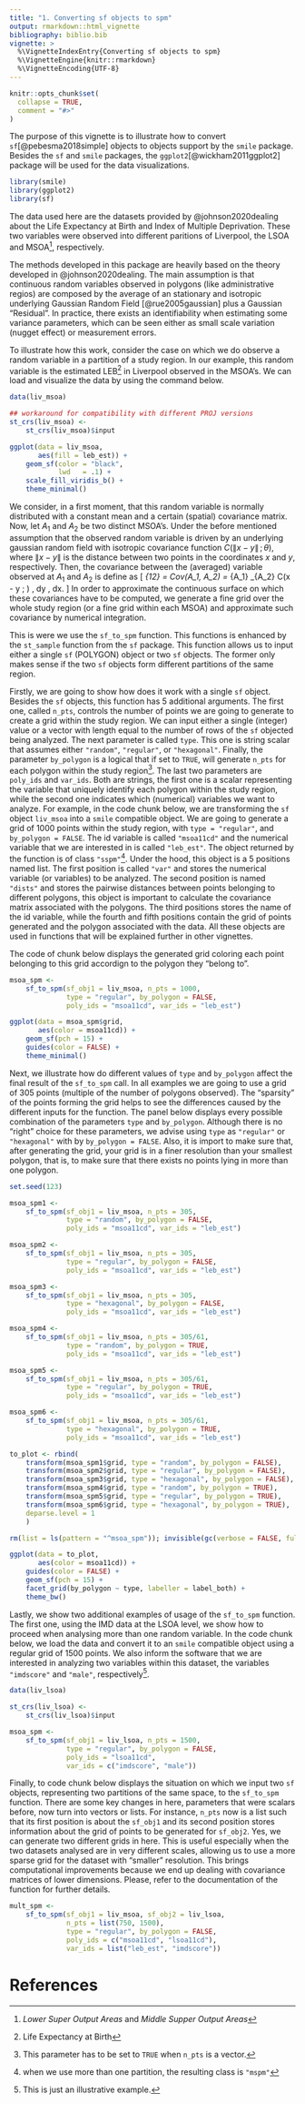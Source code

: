 ```yaml
---
title: "1. Converting sf objects to spm"
output: rmarkdown::html_vignette
bibliography: biblio.bib
vignette: >
  %\VignetteIndexEntry{Converting sf objects to spm}
  %\VignetteEngine{knitr::rmarkdown}
  %\VignetteEncoding{UTF-8}
---
```


```r
knitr::opts_chunk$set(
  collapse = TRUE,
  comment = "#>"
)
```

The purpose of this vignette is to illustrate how to convert
`sf`[@pebesma2018simple] objects to objects support by the `smile`
package. Besides the `sf` and `smile` packages, the
`ggplot2`[@wickham2011ggplot2] package will be used for the data visualizations.

```r
library(smile)
library(ggplot2)
library(sf)
```

The data used here are the datasets provided by @johnson2020dealing about the
Life Expectancy at Birth and Index of Multiple Deprivation. These two variables
were observed into different paritions of Liverpool, the LSOA and MSOA^[_Lower
Super Output Areas_ and _Middle Supper Output Areas_],
respectively.  

The methods developed in this package are heavily based on the theory developed
in @johnson2020dealing. The main assumption is that continuous random variables
observed in polygons (like administrative regios) are composed by the average of
an stationary and isotropic underlying Gaussian Random Field [@rue2005gaussian]
plus a Gaussian "Residual". In practice, there exists an identifiability when
estimating some variance parameters, which can be seen either as small scale
variation (nugget effect) or measurement errors.  

To illustrate how this work, consider the case on which we do observe a random
variable in a partition of a study region. In our example, this random variable
is the estimated LEB^[Life Expectancy at Birth] in Liverpool observed in the
MSOA's. We can load and visualize the data by using the command below.
```R
data(liv_msoa)

## workaround for compatibility with different PROJ versions
st_crs(liv_msoa) <-
    st_crs(liv_msoa)$input

ggplot(data = liv_msoa,
       aes(fill = leb_est)) +
    geom_sf(color = "black",
            lwd   = .1) +
    scale_fill_viridis_b() +
    theme_minimal()
```

We consider, in a first moment, that this random variable is normally
distributed with a constant mean and a certain (spatial) covariance matrix. Now,
let $A_1$ and $A_2$ be two distinct MSOA's. Under the before mentioned
assumption that the observed random variable is driven by an underlying gaussian
random field with isotropic covariance function $C(\lVert x - y \rVert
\, ; \, \theta)$, where $\lVert x - y \rVert$ is the distance between two points
in the coordinates $x$ and $y$, respectively. Then, the covariance
between the (averaged) variable observed at $A_1$ and $A_2$ is define as
\[
\Sigma_{12} = Cov(A_1, A_2) = \frac{1}{\lvert A_1 \rvert \lvert A_2 \rvert}
\int_{A_1} \int_{A_2} C(\lVert x - y \rVert; \theta) \, dy \, dx.
\]
In order to approximate the continuous surface on which these covariances have
to be computed, we generate a fine grid over the whole study region (or a fine
grid within each MSOA) and approximate such covariance by numerical integration.  

This is were we use the `sf_to_spm` function. This functions is enhanced by the
`st_sample` function from the `sf` package. This function allows us to input
either a single `sf` (POLYGON) object or two `sf` objects. The former only makes
sense if the two `sf` objects form different partitions of the same region.  

Firstly, we are going to show how does it work with a single `sf`
object. Besides the `sf` objects, this function has 5 additional arguments. The
first one, called `n_pts`, controls the number of points we are going to
generate to create a grid within the study region. We can input either a single
(integer) value or a vector with length equal to the number of rows of the `sf`
objected being analyzed. The next parameter is called `type`. This one is string
scalar that assumes either `"random"`, `"regular"`, or `"hexagonal"`. Finally,
the parameter `by_polygon` is a logical that if set to `TRUE`, will generate
`n_pts` for each polygon within the study region^[This parameter has to be set
to `TRUE` when `n_pts` is a vector.]. The last two parameters are `poly_ids` and
`var_ids`. Both are strings, the first one is a scalar representing the variable
that uniquely identify each polygon within the study region, while the second
one indicates which (numerical) variables we want to analyze. For example, in
the code chunk below, we are transforming the `sf` object `liv_msoa` into a
`smile` compatible object. We are going to generate a grid of 1000 points
within the study region, with `type = "regular"`, and `by_polygon = FALSE`. The
id variable is called `"msoa11cd"` and the numerical variable that we are
interested in is called `"leb_est"`. The object returned by the function is of
class `"sspm"`^[when we use more than one partition, the resulting class is
`"mspm"`]. Under the hood, this object is a 5 positions named list. The first
position is called `"var"` and stores the numerical variable (or variables) to
be analyzed. The second position is named `"dists"` and stores the pairwise
distances between points belonging to different polygons, this object is
important to calculate the covariance matrix associated with the polygons. The
third positions stores the name of the id variable, while the fourth and fifth
positions contain the grid of points generated and the polygon associated with
the data. All these objects are used in functions that will be explained further
in other vignettes.  

The code of chunk below displays the generated grid coloring each point
belonging to this grid accordign to the polygon they "belong to".
```R
msoa_spm <-
    sf_to_spm(sf_obj1 = liv_msoa, n_pts = 1000,
              type = "regular", by_polygon = FALSE,
              poly_ids = "msoa11cd", var_ids = "leb_est")

ggplot(data = msoa_spm$grid,
       aes(color = msoa11cd)) +
    geom_sf(pch = 15) +
    guides(color = FALSE) +
    theme_minimal()
```

Next, we illustrate how do different values of `type` and `by_polygon` affect
the final result of the `sf_to_spm` call. In all examples we are going to use a
grid of 305 points (multiple of the number of polygons observed). The "sparsity"
of the points forming the grid helps to see the differences caused by the
different inputs for the function. The panel below displays every possible
combination of the parameters `type` and `by_polygon`. Although there is no
"right" choice for these parameters, we advise using `type` as `"regular"` or
`"hexagonal"` with by `by_polygon = FALSE`. Also, it is import to make sure
that, after generating the grid, your grid is in a finer resolution than your
smallest polygon, that is, to make sure that there exists no points lying in
more than one polygon.
```R
set.seed(123)

msoa_spm1 <-
    sf_to_spm(sf_obj1 = liv_msoa, n_pts = 305,
              type = "random", by_polygon = FALSE,
              poly_ids = "msoa11cd", var_ids = "leb_est")

msoa_spm2 <-
    sf_to_spm(sf_obj1 = liv_msoa, n_pts = 305,
              type = "regular", by_polygon = FALSE,
              poly_ids = "msoa11cd", var_ids = "leb_est")

msoa_spm3 <-
    sf_to_spm(sf_obj1 = liv_msoa, n_pts = 305,
              type = "hexagonal", by_polygon = FALSE,
              poly_ids = "msoa11cd", var_ids = "leb_est")

msoa_spm4 <-
    sf_to_spm(sf_obj1 = liv_msoa, n_pts = 305/61,
              type = "random", by_polygon = TRUE,
              poly_ids = "msoa11cd", var_ids = "leb_est")

msoa_spm5 <-
    sf_to_spm(sf_obj1 = liv_msoa, n_pts = 305/61,
              type = "regular", by_polygon = TRUE,
              poly_ids = "msoa11cd", var_ids = "leb_est")

msoa_spm6 <-
    sf_to_spm(sf_obj1 = liv_msoa, n_pts = 305/61,
              type = "hexagonal", by_polygon = TRUE,
              poly_ids = "msoa11cd", var_ids = "leb_est")

to_plot <- rbind(
    transform(msoa_spm1$grid, type = "random", by_polygon = FALSE),
    transform(msoa_spm2$grid, type = "regular", by_polygon = FALSE),
    transform(msoa_spm3$grid, type = "hexagonal", by_polygon = FALSE),
    transform(msoa_spm4$grid, type = "random", by_polygon = TRUE),
    transform(msoa_spm5$grid, type = "regular", by_polygon = TRUE),
    transform(msoa_spm6$grid, type = "hexagonal", by_polygon = TRUE),
    deparse.level = 1
    )

rm(list = ls(pattern = "^msoa_spm")); invisible(gc(verbose = FALSE, full = TRUE))

ggplot(data = to_plot,
       aes(color = msoa11cd)) +
    guides(color = FALSE) +
    geom_sf(pch = 15) +
    facet_grid(by_polygon ~ type, labeller = label_both) +
    theme_bw()
```

Lastly, we show two additional examples of usage of the `sf_to_spm`
function. The first one, using the IMD data at the LSOA level, we show how to
proceed when analysing more than one random variable. In the code chunk below,
we load the data and convert it to an `smile` compatible object using a
regular grid of 1500 points. We also inform the software that we are interested
in analyzing two variables within this dataset, the variables `"imdscore"` and
`"male"`, respectively^[This is just an illustrative example.].
```R
data(liv_lsoa)

st_crs(liv_lsoa) <-
    st_crs(liv_lsoa)$input

msoa_spm <-
    sf_to_spm(sf_obj1 = liv_lsoa, n_pts = 1500,
              type = "regular", by_polygon = FALSE,
              poly_ids = "lsoa11cd",
              var_ids = c("imdscore", "male"))
```

Finally, to code chunk below displays the situation on which we input two `sf`
objects, representing two partitions of the same space, to the `sf_to_spm`
function. There are some key changes in here, parameters that were scalars
before, now turn into vectors or lists. For instance, `n_pts` now is a list such
that its first position is about the `sf_obj1` and its second position stores
information about the grid of points to be generated for `sf_obj2`. Yes, we can
generate two different grids in here. This is useful especially when the two
datasets analysed are in very different scales, allowing us to use a more sparse
grid for the dataset with "smaller" resolution. This brings computational
improvements because we end up dealing with covariance matrices of lower
dimensions. Please, refer to the documentation of the function for further
details.
```R
mult_spm <-
    sf_to_spm(sf_obj1 = liv_msoa, sf_obj2 = liv_lsoa,
              n_pts = list(750, 1500),
              type = "regular", by_polygon = FALSE,
              poly_ids = c("msoa11cd", "lsoa11cd"),
              var_ids = list("leb_est", "imdscore"))
```

# References
